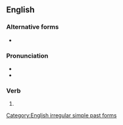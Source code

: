 ==English==

===Alternative forms===
* {{l|en|interweaved}}

===Pronunciation===
* {{IPA|en|/ˈɪntəɹwoʊv/}}
* {{audio|en|en-us-interwove.ogg|Audio (US)}}

===Verb===
{{head|en|verb form}}

# {{en-simple past of|interweave}}

[[Category:English irregular simple past forms]]